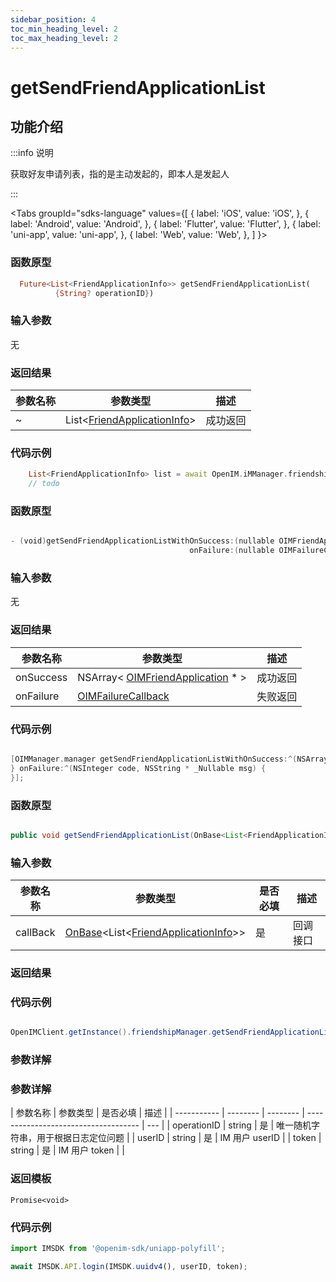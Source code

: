 ```yaml
---
sidebar_position: 4
toc_min_heading_level: 2
toc_max_heading_level: 2
---
```


# getSendFriendApplicationList

## 功能介绍

:::info 说明

获取好友申请列表，指的是主动发起的，即本人是发起人

:::

<Tabs
groupId="sdks-language"
values={[
{ label: 'iOS', value: 'iOS', },
{ label: 'Android', value: 'Android', },
{ label: 'Flutter', value: 'Flutter', },
{ label: 'uni-app', value: 'uni-app', },
{ label: 'Web', value: 'Web', },
]
}>

<TabItem value="Flutter">

### 函数原型

```dart showLineNumbers
  Future<List<FriendApplicationInfo>> getSendFriendApplicationList(
          {String? operationID})
```

### 输入参数

无

### 返回结果

| 参数名称 | 参数类型                                                                    | 描述     |
| -------- | --------------------------------------------------------------------------- | -------- |
| ~        | List<[FriendApplicationInfo](docs/sdks/Class/Friend/FriendApplication.mdx)> | 成功返回 |

### 代码示例

```dart showLineNumbers
    List<FriendApplicationInfo> list = await OpenIM.iMManager.friendshipManager.getSendFriendApplicationList();
    // todo
```

</TabItem>

<TabItem value="iOS">

### 函数原型

```swift showLineNumbers

- (void)getSendFriendApplicationListWithOnSuccess:(nullable OIMFriendApplicationsCallback)onSuccess
                                        onFailure:(nullable OIMFailureCallback)onFailure;

```

### 输入参数

无

### 返回结果

| 参数名称  | 参数类型                                                                           | 描述     |
| --------- | ---------------------------------------------------------------------------------- | -------- |
| onSuccess | NSArray< [OIMFriendApplication](docs/sdks/Class/Friend/FriendApplication.mdx) \* > | 成功返回 |
| onFailure | [OIMFailureCallback](docs/sdks/Callback/onError.mdx)                               | 失败返回 |

### 代码示例

```swift showLineNumbers

[OIMManager.manager getSendFriendApplicationListWithOnSuccess:^(NSArray<OIMFriendApplication *> * _Nullable friendApplications) {
} onFailure:^(NSInteger code, NSString * _Nullable msg) {
}];

```

</TabItem>

<TabItem value="Android">

### 函数原型

```java showLineNumbers

public void getSendFriendApplicationList(OnBase<List<FriendApplicationInfo>> base)

```

### 输入参数

| 参数名称 | 参数类型 | 是否必填 | 描述    |
| -------- | -------- | -------- | ------- |
| callBack   | [OnBase](docs/sdks/Callback/onBase.mdx)<List<[FriendApplicationInfo](docs/sdks/Class/Friend/FriendApplication.mdx)>> | 是       |  回调接口|

### 返回结果


### 代码示例

```java showLineNumbers

OpenIMClient.getInstance().friendshipManager.getSendFriendApplicationList(new OnBase<List<FriendApplicationInfo>>{...})

```


</TabItem>

<TabItem value="Web">

### 参数详解

</TabItem>

<TabItem value="uni-app">

### 参数详解

| 参数名称    | 参数类型 | 是否必填 | 描述                                 |
| ----------- | -------- | -------- | ------------------------------------ | --- |
| operationID | string   | 是       | 唯一随机字符串，用于根据日志定位问题 |
| userID      | string   | 是       | IM 用户 userID                       |
| token       | string   | 是       | IM 用户 token                        |     |

### 返回模板

```
Promise<void>
```

### 代码示例

```js showLineNumbers
import IMSDK from '@openim-sdk/uniapp-polyfill';

await IMSDK.API.login(IMSDK.uuidv4(), userID, token);
```

</TabItem>

</Tabs>
